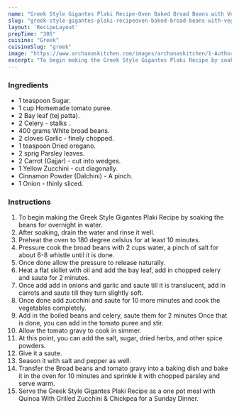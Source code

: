 ---
name: "Greek Style Gigantes Plaki Recipe-Oven Baked Broad Beans with Vegetables"
slug: "greek-style-gigantes-plaki-recipeoven-baked-broad-beans-with-vegetables"
layout: 'RecipeLayout'
prepTime: "305"
cuisine: "Greek"
cuisineSlug: "greek"
image: "https://www.archanaskitchen.com/images/archanaskitchen/1-Author/sibyl_sunitha/Greek_Style_Gigantes_Plaki_Recipe_Oven_Baked_Broad_Beans_with_Vegetables_Recipe.jpg"
excerpt: "To begin making the Greek Style Gigantes Plaki Recipe by soaking the beans for overnight in water"
---

### Ingredients

- 1 teaspoon Sugar.
- 1 cup Homemade tomato puree.
- 2 Bay leaf (tej patta).
- 2 Celery - stalks .
- 400 grams White broad beans.
- 2 cloves Garlic - finely chopped.
- 1 teaspoon Dried oregano.
- 2 sprig Parsley leaves.
- 2 Carrot (Gajjar) - cut into wedges.
- 1 Yellow Zucchini - cut diagonally.
- Cinnamon Powder (Dalchini) - A pinch.
- 1 Onion - thinly sliced.

### Instructions

1. To begin making the Greek Style Gigantes Plaki Recipe by soaking the beans for overnight in water.
1. After soaking, drain the water and rinse it well.
1. Preheat the oven to 180 degree celsius for at least 10 minutes.
1. Pressure cook the broad beans with 2 cups water, a pinch of salt for about 6-8 whistle until it is done.
1. Once done allow the pressure to release naturally.
1. Heat a flat skillet with oil and add the bay leaf, add in chopped celery and saute for 2 minutes.
1. Once add add in onions and garlic and saute till it is translucent, add in carrots and saute till they turn slightly soft.
1. Once done add zucchini and saute for 10 more minutes and cook the vegetables completely.
1. Add in the boiled beans and celery, saute them for 2 minutes Once that is done, you can add in the tomato puree and stir.
1. Allow the tomato gravy to cook in simmer.
1. At this point, you can add the salt, sugar, dried herbs, and other spice powders.
1. Give it a saute.
1. Season it with salt and pepper as well.
1. Transfer the Broad beans and tomato gravy into a baking dish and bake it in the oven for 10 minutes and sprinkle it with chopped parsley and serve warm.
1. Serve the Greek Style Gigantes Plaki Recipe as a one pot meal with Quinoa With Grilled Zucchini & Chickpea for a Sunday Dinner.
